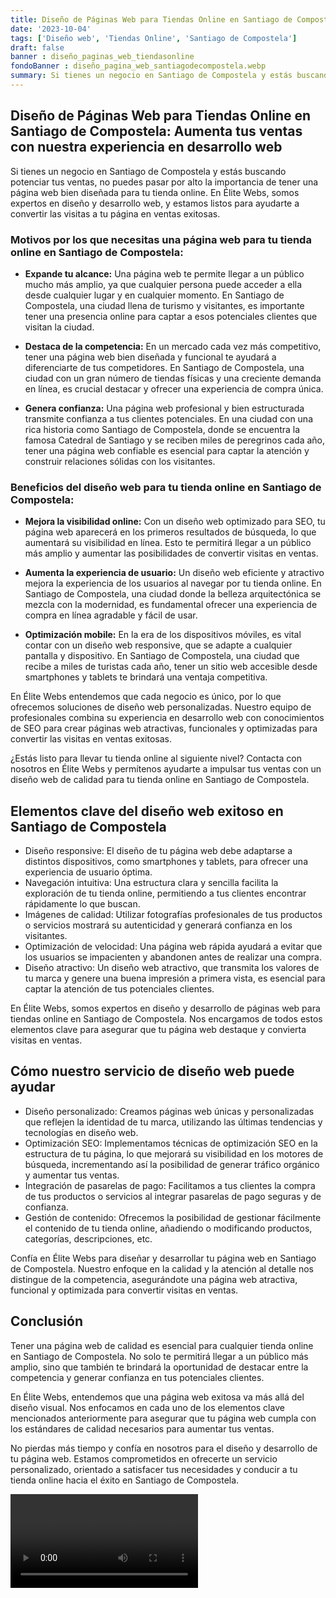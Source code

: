 ```yaml
---
title: Diseño de Páginas Web para Tiendas Online en Santiago de Compostela
date: '2023-10-04'
tags: ['Diseño web', 'Tiendas Online', 'Santiago de Compostela']
draft: false
banner : diseño_paginas_web_tiendasonline
fondoBanner : diseño_pagina_web_santiagodecompostela.webp
summary: Si tienes un negocio en Santiago de Compostela y estás buscando potenciar tus ventas, no puedes pasar por alto la importancia de tener una página web bien diseñada para tu tienda online. En Élite Webs, somos expertos en diseño y desarrollo web, y estamos listos para ayudarte a convertir las visitas a tu página en ventas exitosas.
---
```


## **Diseño de Páginas Web para Tiendas Online en Santiago de Compostela: Aumenta tus ventas con nuestra experiencia en desarrollo web**

Si tienes un negocio en Santiago de Compostela y estás buscando potenciar tus ventas, no puedes pasar por alto la importancia de tener una página web bien diseñada para tu tienda online. En Élite Webs, somos expertos en diseño y desarrollo web, y estamos listos para ayudarte a convertir las visitas a tu página en ventas exitosas.

### **Motivos por los que necesitas una página web para tu tienda online en Santiago de Compostela:**

- **Expande tu alcance:** Una página web te permite llegar a un público mucho más amplio, ya que cualquier persona puede acceder a ella desde cualquier lugar y en cualquier momento. En Santiago de Compostela, una ciudad llena de turismo y visitantes, es importante tener una presencia online para captar a esos potenciales clientes que visitan la ciudad.

- **Destaca de la competencia:** En un mercado cada vez más competitivo, tener una página web bien diseñada y funcional te ayudará a diferenciarte de tus competidores. En Santiago de Compostela, una ciudad con un gran número de tiendas físicas y una creciente demanda en línea, es crucial destacar y ofrecer una experiencia de compra única.

- **Genera confianza:** Una página web profesional y bien estructurada transmite confianza a tus clientes potenciales. En una ciudad con una rica historia como Santiago de Compostela, donde se encuentra la famosa Catedral de Santiago y se reciben miles de peregrinos cada año, tener una página web confiable es esencial para captar la atención y construir relaciones sólidas con los visitantes.

### **Beneficios del diseño web para tu tienda online en Santiago de Compostela:**

- **Mejora la visibilidad online:** Con un diseño web optimizado para SEO, tu página web aparecerá en los primeros resultados de búsqueda, lo que aumentará su visibilidad en línea. Esto te permitirá llegar a un público más amplio y aumentar las posibilidades de convertir visitas en ventas.

- **Aumenta la experiencia de usuario:** Un diseño web eficiente y atractivo mejora la experiencia de los usuarios al navegar por tu tienda online. En Santiago de Compostela, una ciudad donde la belleza arquitectónica se mezcla con la modernidad, es fundamental ofrecer una experiencia de compra en línea agradable y fácil de usar.

- **Optimización mobile:** En la era de los dispositivos móviles, es vital contar con un diseño web responsive, que se adapte a cualquier pantalla y dispositivo. En Santiago de Compostela, una ciudad que recibe a miles de turistas cada año, tener un sitio web accesible desde smartphones y tablets te brindará una ventaja competitiva.

En Élite Webs entendemos que cada negocio es único, por lo que ofrecemos soluciones de diseño web personalizadas. Nuestro equipo de profesionales combina su experiencia en desarrollo web con conocimientos de SEO para crear páginas web atractivas, funcionales y optimizadas para convertir las visitas en ventas exitosas.

¿Estás listo para llevar tu tienda online al siguiente nivel? Contacta con nosotros en Élite Webs y permítenos ayudarte a impulsar tus ventas con un diseño web de calidad para tu tienda online en Santiago de Compostela.

<GifSeo />

<Cta />

## Elementos clave del diseño web exitoso en Santiago de Compostela

- Diseño responsive: El diseño de tu página web debe adaptarse a distintos dispositivos, como smartphones y tablets, para ofrecer una experiencia de usuario óptima.
- Navegación intuitiva: Una estructura clara y sencilla facilita la exploración de tu tienda online, permitiendo a tus clientes encontrar rápidamente lo que buscan.
- Imágenes de calidad: Utilizar fotografías profesionales de tus productos o servicios mostrará su autenticidad y generará confianza en los visitantes.
- Optimización de velocidad: Una página web rápida ayudará a evitar que los usuarios se impacienten y abandonen antes de realizar una compra.
- Diseño atractivo: Un diseño web atractivo, que transmita los valores de tu marca y genere una buena impresión a primera vista, es esencial para captar la atención de tus potenciales clientes.

En Élite Webs, somos expertos en diseño y desarrollo de páginas web para tiendas online en Santiago de Compostela. Nos encargamos de todos estos elementos clave para asegurar que tu página web destaque y convierta visitas en ventas.

## Cómo nuestro servicio de diseño web puede ayudar

- Diseño personalizado: Creamos páginas web únicas y personalizadas que reflejen la identidad de tu marca, utilizando las últimas tendencias y tecnologías en diseño web.
- Optimización SEO: Implementamos técnicas de optimización SEO en la estructura de tu página, lo que mejorará su visibilidad en los motores de búsqueda, incrementando así la posibilidad de generar tráfico orgánico y aumentar tus ventas.
- Integración de pasarelas de pago: Facilitamos a tus clientes la compra de tus productos o servicios al integrar pasarelas de pago seguras y de confianza.
- Gestión de contenido: Ofrecemos la posibilidad de gestionar fácilmente el contenido de tu tienda online, añadiendo o modificando productos, categorías, descripciones, etc.

Confía en Élite Webs para diseñar y desarrollar tu página web en Santiago de Compostela. Nuestro enfoque en la calidad y la atención al detalle nos distingue de la competencia, asegurándote una página web atractiva, funcional y optimizada para convertir visitas en ventas.

## Conclusión

Tener una página web de calidad es esencial para cualquier tienda online en Santiago de Compostela. No solo te permitirá llegar a un público más amplio, sino que también te brindará la oportunidad de destacar entre la competencia y generar confianza en tus potenciales clientes.

En Élite Webs, entendemos que una página web exitosa va más allá del diseño visual. Nos enfocamos en cada uno de los elementos clave mencionados anteriormente para asegurar que tu página web cumpla con los estándares de calidad necesarios para aumentar tus ventas.

No pierdas más tiempo y confía en nosotros para el diseño y desarrollo de tu página web. Estamos comprometidos en ofrecerte un servicio personalizado, orientado a satisfacer tus necesidades y conducir a tu tienda online hacia el éxito en Santiago de Compostela.

<Video />

<CtaBot job='Tiendas Online' city='Santiago de Compostela'/>

<Gmaps query='Santiago de Compostela+españa+maps' />